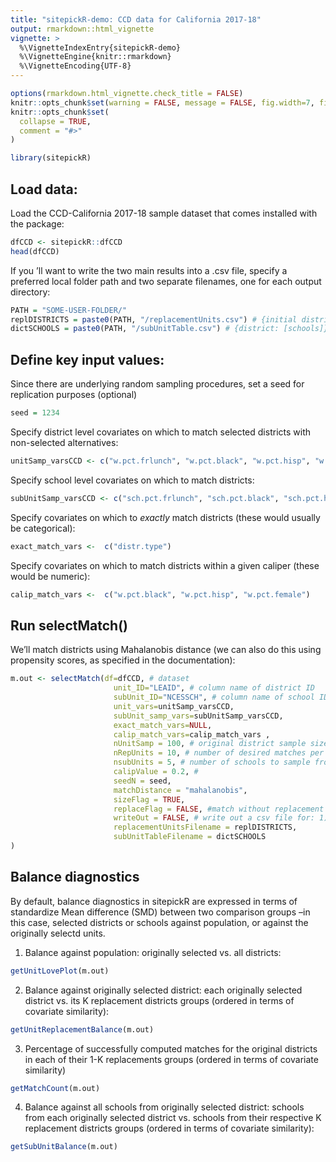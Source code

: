 ```yaml
---
title: "sitepickR-demo: CCD data for California 2017-18"
output: rmarkdown::html_vignette
vignette: >
  %\VignetteIndexEntry{sitepickR-demo}
  %\VignetteEngine{knitr::rmarkdown}
  %\VignetteEncoding{UTF-8}
---
```


```r
options(rmarkdown.html_vignette.check_title = FALSE) 
knitr::opts_chunk$set(warning = FALSE, message = FALSE, fig.width=7, fig.height=5) 
knitr::opts_chunk$set(
  collapse = TRUE,
  comment = "#>"
)
```

```r
library(sitepickR)
```
## Load data:

Load the CCD-California 2017-18 sample dataset that comes installed with the package:

```r
dfCCD <- sitepickR::dfCCD
head(dfCCD)
```

If you 'll want to write the two main results into a .csv file, specify a preferred local folder path and two separate filenames, one for each output directory:

```r
PATH = "SOME-USER-FOLDER/" 
replDISTRICTS = paste0(PATH, "/replacementUnits.csv") # {initial district:[replacements]} directory
dictSCHOOLS = paste0(PATH, "/subUnitTable.csv") # {district: [schools]} directory
```

## Define key input values:

Since there are underlying random sampling procedures, set a seed for replication purposes (optional)
```r
seed = 1234 
```

Specify district level covariates on which to match selected districts with non-selected alternatives:
```r
unitSamp_varsCCD <- c("w.pct.frlunch", "w.pct.black", "w.pct.hisp", "w.pct.female") 
```
Specify school level covariates on which to match districts:
```r
subUnitSamp_varsCCD <- c("sch.pct.frlunch", "sch.pct.black", "sch.pct.hisp", "sch.pct.female")
```
Specify covariates on which to _exactly_ match districts (these would usually be categorical):
```r
exact_match_vars <-  c("distr.type")
```
Specify covariates on which to match districts within a given caliper (these would be numeric):
```r
calip_match_vars <-  c("w.pct.black", "w.pct.hisp", "w.pct.female")
```

## Run selectMatch()

We'll match districts using Mahalanobis distance (we can also do this using propensity scores, as specified in the documentation):

```r

m.out <- selectMatch(df=dfCCD, # dataset
                       unit_ID="LEAID", # column name of district ID
                       subUnit_ID="NCESSCH", # column name of school ID
                       unit_vars=unitSamp_varsCCD,
                       subUnit_samp_vars=subUnitSamp_varsCCD,
                       exact_match_vars=NULL,
                       calip_match_vars=calip_match_vars , 
                       nUnitSamp = 100, # original district sample size
                       nRepUnits = 10, # number of desired matches per selected district
                       nsubUnits = 5, # number of schools to sample from each candidate district
                       calipValue = 0.2, # 
                       seedN = seed,
                       matchDistance = "mahalanobis",
                       sizeFlag = TRUE,
                       replaceFlag = FALSE, #match without replacement
                       writeOut = FALSE, # write out a csv file for: 1) matched units and 2) selected schools
                       replacementUnitsFilename = replDISTRICTS,
                       subUnitTableFilename = dictSCHOOLS
)
```


## Balance diagnostics

By default, balance diagnostics in sitepickR are expressed in terms of standardize Mean difference (SMD) between two comparison groups --in this case, selected districts or schools against population, or against the originally selectd units.

 1. Balance against population: originally selected vs. all districts:

```r
getUnitLovePlot(m.out)
```

2. Balance against originally selected district: each originally selected district vs. its K replacement districts groups (ordered in terms of covariate similarity):

```r
getUnitReplacementBalance(m.out)
```

 3. Percentage of successfully computed matches for the original districts in each of their  1-K replacements groups (ordered in terms of covariate similarity) 

```r
getMatchCount(m.out)
```

4. Balance against all schools from originally selected district: schools from each originally selected district vs. schools from their respective K replacement districts groups (ordered in terms of covariate similarity):

```r
getSubUnitBalance(m.out)
```
